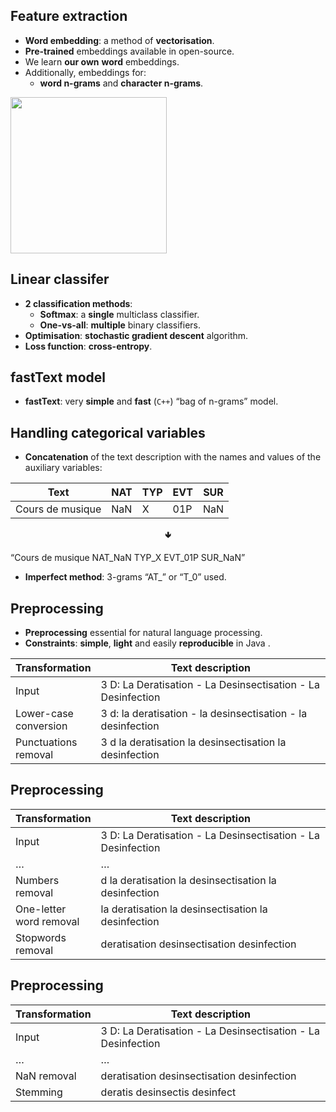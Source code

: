 
## Feature extraction

- [**Word embedding**]{.orange}: a method of [**vectorisation**]{.blue2}.
- [**Pre-trained**]{.orange} embeddings available in open-source.
- We learn [**our own**]{.orange} [**word**]{.blue2} embeddings.
- Additionally, embeddings for:
  - [**word n-grams**]{.blue2} and [**character n-grams**]{.blue2}.

![](../img/n-grams_eng.png){height="250" fig-align="center"}

## Linear classifer

- [**2 classification methods**]{.orange}: 
  - [**Softmax**]{.blue2}: a [**single**]{.green2} multiclass classifier.
  - [**One-vs-all**]{.blue2}: [**multiple**]{.green2} binary classifiers.
- [**Optimisation**]{.orange}: [**stochastic gradient descent**]{.blue2} algorithm.
- [**Loss function**]{.orange}: [**cross-entropy**]{.blue2}.

## fastText model {background-image="../img/diag-fasttext.png" background-size="95%" background-position="50% 75%"} 

- [**fastText**]{.orange}: very [**simple**]{.blue2} and [**fast**]{.blue2} (`C++`) "bag of n-grams" model.


## Handling categorical variables

- [**Concatenation**]{.orange} of the text description with the names and values of the auxiliary variables:

Text | NAT | TYP | EVT | SUR | 
--------|-----|-----|-----|-----|
Cours de musique | NaN | X | 01P |NaN

<center>
&#129155;
</center>

"Cours de musique [NAT]{.green2}\_[NaN]{.blue2} [TYP]{.green2}\_[X]{.blue2} [EVT]{.green2}\_[01P]{.blue2} [SUR]{.green2}\_[NaN]{.blue2}"

- [**Imperfect method**]{.orange}: 3-grams "AT_" or "T_0" used.

## Preprocessing

- [**Preprocessing**]{.orange} essential for natural language processing.
- [**Constraints**]{.orange}: [**simple**]{.blue2}, [**light**]{.blue2} and easily [**reproducible**]{.blue2} in Java <i class='fab fa-java' style='font-size:36px'></i>.

Transformation | Text description |
--|-------------|
Input | 3 D: La Deratisation - La Desinsectisation - La Desinfection |
Lower-case conversion | 3 d: la deratisation - la desinsectisation - la desinfection |
Punctuations removal | 3 d la deratisation la desinsectisation la desinfection |

## Preprocessing

Transformation | Text description |
--|-------------|
Input | 3 D: La Deratisation - La Desinsectisation - La Desinfection |
... | ... |
Numbers removal | d la deratisation la desinsectisation la desinfection |
One-letter word removal | la deratisation la desinsectisation la desinfection |
Stopwords removal | deratisation desinsectisation desinfection |

## Preprocessing

Transformation | Text description |
--|-------------|
Input | 3 D: La Deratisation - La Desinsectisation - La Desinfection |
... | ... |
NaN removal | deratisation desinsectisation desinfection |
Stemming | deratis desinsectis desinfect |
